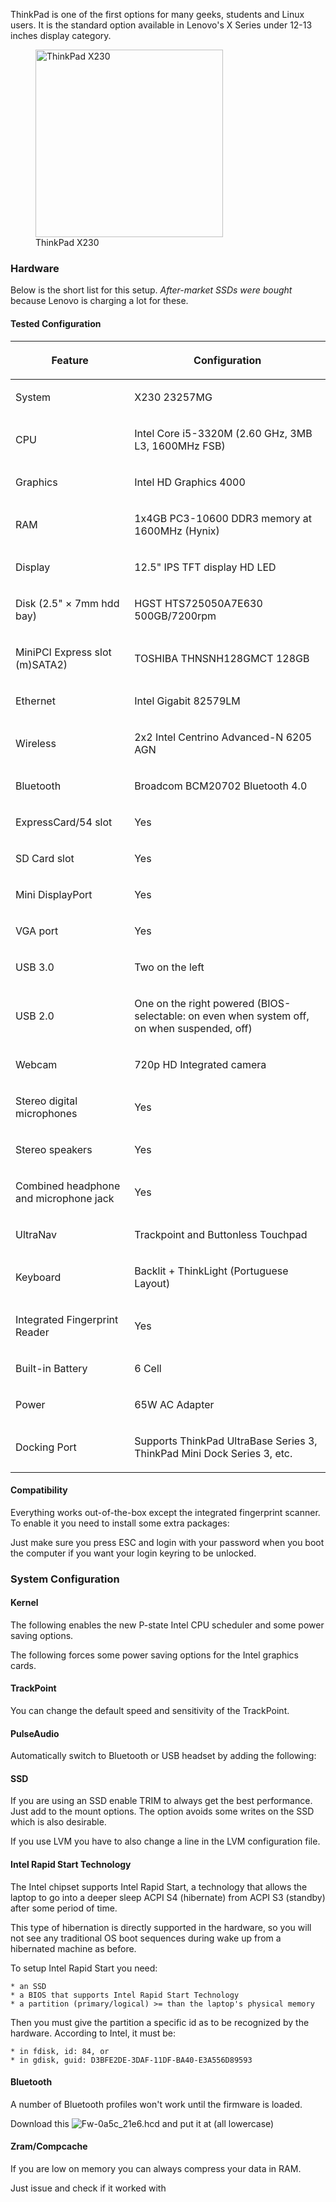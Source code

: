 ThinkPad is one of the first options for many geeks, students and Linux users. It is the standard option available in Lenovo's X Series under 12-13 inches display category.

[[File:ThinkPadX230.png|right|300px|ThinkPad X230]]

=== Hardware ===
Below is the short list for this setup. ''After-market SSDs were bought'' because Lenovo is charging a lot for these.

==== Tested Configuration ====
{| class="wikitable sortable"
! Feature !! Configuration
|-
|System||X230 23257MG
|-
|CPU||Intel Core i5-3320M (2.60 GHz, 3MB L3, 1600MHz FSB)
|-
|Graphics||Intel HD Graphics 4000
|-
|RAM||1x4GB PC3-10600 DDR3 memory at 1600MHz (Hynix)
|-
|Display||12.5" IPS TFT display HD LED
|-
|Disk (2.5" × 7mm hdd bay)||HGST HTS725050A7E630 500GB/7200rpm
|-
|MiniPCI Express slot (m)SATA2)||TOSHIBA THNSNH128GMCT 128GB
|-
|Ethernet||Intel Gigabit 82579LM 
|-
|Wireless||2x2 Intel Centrino Advanced-N 6205 AGN
|-
|Bluetooth||Broadcom BCM20702 Bluetooth 4.0
|-
|ExpressCard/54 slot||Yes
|-
|SD Card slot||Yes
|-
|Mini DisplayPort||Yes
|-
|VGA port||Yes
|-
|USB 3.0||Two on the left
|-
|USB 2.0||One on the right powered (BIOS-selectable: on even when system off, on when suspended, off)
|-
|Webcam||720p HD Integrated camera
|-
|Stereo digital microphones||Yes
|-
|Stereo speakers||Yes
|-
|Combined headphone and microphone jack||Yes
|-
|UltraNav||Trackpoint and Buttonless Touchpad
|-
|Keyboard||Backlit + ThinkLight (Portuguese Layout)
|-
|Integrated Fingerprint Reader||Yes
|-
|Built-in Battery||6 Cell
|-
|Power||65W AC Adapter
|-
|Docking Port||Supports ThinkPad UltraBase Series 3, ThinkPad Mini Dock Series 3, etc.
|}

==== Compatibility ====

Everything works out-of-the-box except the integrated fingerprint scanner. To enable it you need to install some extra packages: {{ic|apt-get install libpam-fprintd}}

Just make sure you press ESC and login with your password when you boot the computer if you want your login keyring to be unlocked.

=== System Configuration ===

==== Kernel ====

The following enables the new P-state Intel CPU scheduler and some power saving options.

{{hc|/etc/default/grub|2=<nowiki>
GRUB_CMDLINE_LINUX_DEFAULT="quiet splash intel_pstate=enable pcie_aspm=force drm.vblankoffdelay=1"
</nowiki>
}}

The following forces some power saving options for the Intel graphics cards.

{{hc|/etc/modprobe.d/i915.conf|2=<nowiki>
options i915 i915_enable_rc6=7 i915_enable_fbc=1 lvds_downclock=1 semaphores=1
</nowiki>
}}

==== TrackPoint ====

You can change the default speed and sensitivity of the TrackPoint.

{{hc|/etc/udev/rules.d/10-trackpoint.rules|2=<nowiki>
SUBSYSTEM=="serio", DRIVERS=="psmouse", WAIT_FOR="/sys/devices/platform/i8042/serio1/serio2/sensitivity", ATTR{sensitivity}="220", ATTR{speed}="110"
</nowiki>
}}

==== PulseAudio ====

Automatically switch to Bluetooth or USB headset by adding the following:

{{hc|/etc/pulse/default.pa|2=<nowiki>
# automatically switch to newly-connected devices
load-module module-switch-on-connect</nowiki>
}}

==== SSD ====

If you are using an SSD enable TRIM to always get the best performance. Just add {{ic|discard}} to the mount options. The {{ic|relatime}} option avoids some writes on the SSD which is also desirable.

{{hc|/etc/fstab|2=<nowiki>
/dev/mapper/ubuntu--vg-root / ext4 errors=remount-ro,relatime,discard 0 1
</nowiki>
}}

If you use LVM you have to also change a line in the LVM configuration file.

{{hc|/etc/lvm/lvm.conf|2=<nowiki>
issue_discards = 1
</nowiki>
}}

==== Intel Rapid Start Technology ====

The Intel chipset supports Intel Rapid Start, a technology that allows the laptop to go into a deeper sleep ACPI S4 (hibernate) from ACPI S3 (standby) after some period of time.

This type of hibernation is directly supported in the hardware, so you will not see any traditional OS boot sequences during wake up from a hibernated machine as before.

To setup Intel Rapid Start you need:

 * an SSD
 * a BIOS that supports Intel Rapid Start Technology
 * a partition (primary/logical) >= than the laptop's physical memory

Then you must give the partition a specific id as to be recognized by the hardware. According to Intel, it must be:

 * in fdisk, id: 84, or
 * in gdisk, guid: D3BFE2DE-3DAF-11DF-BA40-E3A556D89593

==== Bluetooth ====

A number of Bluetooth profiles won't work until the firmware is loaded.

Download this [[File:Fw-0a5c 21e6.hcd]] and put it at {{ic|/lib/firmware/fw-0a5c_21e6.hcd}} (all lowercase)

==== Zram/Compcache ====

If you are low on memory you can always compress your data in RAM.

Just issue {{ic|apt-get install zram-config}} and check if it worked with {{ic|cat /proc/swaps}}